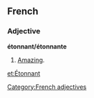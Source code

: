 ==French==
===Adjective===
'''étonnant/étonnante'''

#[[Amazing]].

[[Category:French adjectives]]

[[et:Étonnant]]